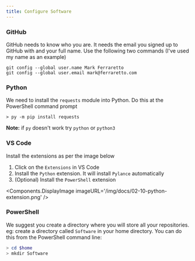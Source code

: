 ```yaml
---
title: Configure Software
---
```


### GitHub
GitHub needs to know who you are.  It needs the email you signed up to GitHub with and your full name.  Use the following two commands (I've used my name as an example)
```
git config --global user.name Mark Ferraretto
git config --global user.email mark@ferraretto.com
```
### Python
We need to install the `requests` module into Python.  Do this at the PowerShell command prompt
```
> py -m pip install requests
```
**Note:** if `py` doesn't work try `python` or `python3`

### VS Code
Install the extensions as per the image below

1. Click on the `Extensions` in VS Code
1. Install the `Python` extension.  It will install `Pylance` automatically
1. (Optional) Install the `PowerShell` extension

<Components.DisplayImage imageURL='/img/docs/02-10-python-extension.png' />

### PowerShell
We suggest you create a directory where you will store all your repositories.  eg: create a directory called `Software` in your home directory.  You can do this from the PowerShell command line:
```powershell
> cd $home
> mkdir Software
```
